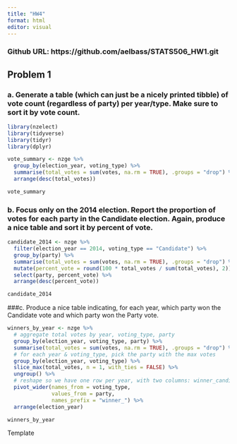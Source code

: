```yaml
---
title: "HW4"
format: html
editor: visual
---
```


### Github URL: https://github.com/aelbass/STATS506_HW1.git

## Problem 1

### a. Generate a table (which can just be a nicely printed tibble) of vote count (regardless of party) per year/type. Make sure to sort it by vote count.

```r
library(nzelect)
library(tidyverse)
library(tidyr)
library(dplyr)

vote_summary <- nzge %>%
  group_by(election_year, voting_type) %>%
  summarise(total_votes = sum(votes, na.rm = TRUE), .groups = "drop") %>%
  arrange(desc(total_votes))

vote_summary
```


### b. Focus only on the 2014 election. Report the proportion of votes for each party in the Candidate election. Again, produce a nice table and sort it by percent of vote.


```r
candidate_2014 <- nzge %>%
  filter(election_year == 2014, voting_type == "Candidate") %>%
  group_by(party) %>%
  summarise(total_votes = sum(votes, na.rm = TRUE), .groups = "drop") %>%
  mutate(percent_vote = round(100 * total_votes / sum(total_votes), 2)) %>%
  select(party, percent_vote) %>% 
  arrange(desc(percent_vote))

candidate_2014
```

###c. Produce a nice table indicating, for each year, which party won the Candidate vote and which party won the Party vote.

```r
winners_by_year <- nzge %>%
  # aggregate total votes by year, voting_type, party
  group_by(election_year, voting_type, party) %>%
  summarise(total_votes = sum(votes, na.rm = TRUE), .groups = "drop") %>%
  # for each year & voting_type, pick the party with the max votes
  group_by(election_year, voting_type) %>%
  slice_max(total_votes, n = 1, with_ties = FALSE) %>%
  ungroup() %>%
  # reshape so we have one row per year, with two columns: winner_candidate, winner_party
  pivot_wider(names_from = voting_type,
              values_from = party,
              names_prefix = "winner_") %>%
  arrange(election_year)

winners_by_year
```

Template

```r

```


